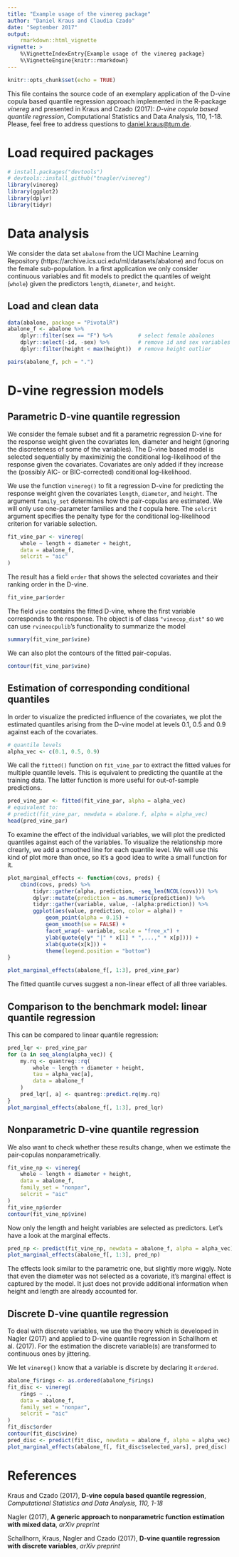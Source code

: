 ```yaml
---
title: "Example usage of the vinereg package"
author: "Daniel Kraus and Claudia Czado"
date: "September 2017"
output: 
    rmarkdown::html_vignette
vignette: >
    %\VignetteIndexEntry{Example usage of the vinereg package}
    %\VignetteEngine{knitr::rmarkdown}
---
```


```r
knitr::opts_chunk$set(echo = TRUE)
```
  
This file contains the source code of an exemplary application of the D-vine 
copula based quantile regression approach implemented in the R-package *vinereg*
and presented in Kraus and Czado (2017): 
*D-vine copula based quantile regression*, 
Computational Statistics and Data Analysis, 110, 1-18. 
Please, feel free to address questions to <daniel.kraus@tum.de>.
  
# Load required packages 
```r
# install.packages("devtools")
# devtools::install_github("tnagler/vinereg")
library(vinereg) 
library(ggplot2)
library(dplyr)
library(tidyr)
```



# Data analysis


We consider the data set `abalone` from the UCI Machine Learning Repository (https://archive.ics.uci.edu/ml/datasets/abalone) and focus on the female
sub-population. In a first application we only consider continuous variables and
fit models to predict the quantiles of weight (`whole`) given the predictors 
`length`, `diameter`, and `height`. 

## Load and clean data

```r
data(abalone, package = "PivotalR")
abalone_f <- abalone %>%
    dplyr::filter(sex == "F") %>%        # select female abalones
    dplyr::select(-id, -sex) %>%         # remove id and sex variables
    dplyr::filter(height < max(height))  # remove height outlier
```

```r
pairs(abalone_f, pch = ".")
```


# D-vine regression models

## Parametric D-vine quantile regression

We consider the female subset and fit a parametric regression D-vine for the
response weight given the covariates len, diameter and height (ignoring the 
discreteness of some of the variables). The D-vine based model is selected 
sequentially by maximizinig the conditional log-likelihood of the response 
given the covariates. Covariates are only added if they increase the (possibly 
AIC- or BIC-corrected) conditional log-likelihood.

We use the function `vinereg()` to fit a regression D-vine for predicting the 
response weight given the covariates `length`, `diameter`, and `height`. The 
argument `family_set` determines how the pair-copulas are estimated. We will
only use one-parameter families and the *t* copula here. The 
`selcrit` argument specifies the penalty type for the conditional 
log-likelihood criterion for variable selection.

```r
fit_vine_par <- vinereg(
    whole ~ length + diameter + height, 
    data = abalone_f, 
    selcrit = "aic"
)
```

The result has a field `order` that shows the selected covariates and their 
ranking order in the D-vine.
```r
fit_vine_par$order
```

The field `vine` contains the fitted D-vine, where the first variable 
corresponds to the response. The object is of class `"vinecop_dist"` so we can
use `rvineocpulib`'s functionality to summarize the model
```r
summary(fit_vine_par$vine)
```

We can also plot the contours of the fitted pair-copulas.
```r
contour(fit_vine_par$vine)
```


## Estimation of corresponding conditional quantiles

In order to visualize the predicted influence of the covariates, we plot the 
estimated quantiles arising from the D-vine model at levels 0.1, 0.5 and 0.9 
against each of the covariates. 


```r
# quantile levels
alpha_vec <- c(0.1, 0.5, 0.9) 
```

We call the `fitted()` function on `fit_vine_par` to extract the fitted values
for multiple quantile levels. This is equivalent to predicting the quantile at
the training data. The latter function is more useful for out-of-sample 
predictions.

```r
pred_vine_par <- fitted(fit_vine_par, alpha = alpha_vec)
# equivalent to:
# predict(fit_vine_par, newdata = abalone.f, alpha = alpha_vec)
head(pred_vine_par)
```

To examine the effect of the individual variables, we will plot the predicted
quantiles against each of the variables. To visualize the relationship more 
clrearly, we add a smoothed line for each quantile level. We will use 
this kind of plot more than once, so it's a good idea to write a small function 
for it. 

```r
plot_marginal_effects <- function(covs, preds) {
    cbind(covs, preds) %>%
        tidyr::gather(alpha, prediction, -seq_len(NCOL(covs))) %>%
        dplyr::mutate(prediction = as.numeric(prediction)) %>%
        tidyr::gather(variable, value, -(alpha:prediction)) %>%
        ggplot(aes(value, prediction, color = alpha)) +
            geom_point(alpha = 0.15) + 
            geom_smooth(se = FALSE) + 
            facet_wrap(~ variable, scale = "free_x") +
            ylab(quote(q(y* "|" * x[1] * ",...," * x[p]))) +
            xlab(quote(x[k])) +
            theme(legend.position = "bottom")
}
```
```r
plot_marginal_effects(abalone_f[, 1:3], pred_vine_par)
```

The fitted quantile curves suggest a non-linear effect of all three variables.

## Comparison to the benchmark model: linear quantile regression

This can be compared to linear quantile regression:
```r
pred_lqr <- pred_vine_par
for (a in seq_along(alpha_vec)) {
    my.rq <- quantreg::rq(
        whole ~ length + diameter + height, 
        tau = alpha_vec[a], 
        data = abalone_f
    )
    pred_lqr[, a] <- quantreg::predict.rq(my.rq)
}
plot_marginal_effects(abalone_f[, 1:3], pred_lqr)
```

## Nonparametric D-vine quantile regression

We also want to check whether these results change, when we estimate the 
pair-copulas nonparametrically.

```r
fit_vine_np <- vinereg(
    whole ~ length + diameter + height,
    data = abalone_f,
    family_set = "nonpar",
    selcrit = "aic"
)
fit_vine_np$order
contour(fit_vine_np$vine)
```

Now only the length and height variables are selected as predictors. Let's have 
a look at the marginal effects.

```r
pred_np <- predict(fit_vine_np, newdata = abalone_f, alpha = alpha_vec)
plot_marginal_effects(abalone_f[, 1:3], pred_np)
```

The effects look similar to the parametric one, but slightly more wiggly. Note
that even the diameter was not selected as a covariate, it's marginal effect 
is captured by the model. It just does not provide additional information when
height and length are already accounted for.

## Discrete D-vine quantile regression

To deal with discrete variables, we use the theory which is developed in 
Nagler (2017) and applied to D-vine quantile regression in 
Schallhorn et al. (2017). For the estimation the discrete variable(s) are 
transformed to continuous ones by jittering. 

We let `vinereg()` know that a variable is discrete by declaring it `ordered`.

```r
abalone_f$rings <- as.ordered(abalone_f$rings)
fit_disc <- vinereg(
    rings ~ .,
    data = abalone_f,
    family_set = "nonpar", 
    selcrit = "aic"
)
fit_disc$order
contour(fit_disc$vine)
pred_disc <- predict(fit_disc, newdata = abalone_f, alpha = alpha_vec)
plot_marginal_effects(abalone_f[, fit_disc$selected_vars], pred_disc)
```


# References
Kraus and Czado (2017), **D-vine copula based quantile regression**, *Computational Statistics and Data Analysis, 110, 1-18*

Nagler (2017), **A generic approach to nonparametric function estimation with mixed data**, *arXiv preprint*

Schallhorn, Kraus, Nagler and Czado (2017), **D-vine quantile regression with discrete variables**, *arXiv preprint*
